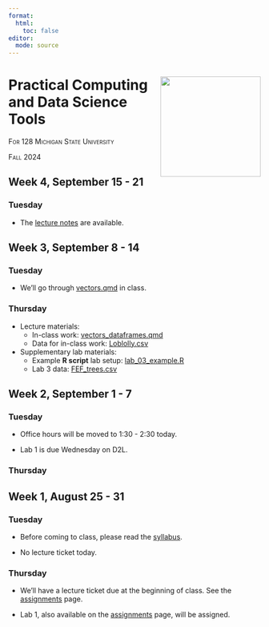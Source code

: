 ```yaml
---
format: 
  html:
    toc: false
editor: 
  mode: source
---
```


# Practical Computing <a><img src="assets/for128-hex.png" align="right" height="200"/></a> <br/> and Data Science Tools

[For 128 Michigan State University]{.smallcaps}

[Fall 2024]{.smallcaps}

## Week 4, September 15 - 21

### Tuesday

-   The [lecture notes](slides/w4d1.qmd) are available. 

## Week 3, September 8 - 14

### Tuesday

-   We'll go through [vectors.qmd](in_class/vectors.qmd) in class.

### Thursday

-   Lecture materials:
    - In-class work: [vectors_dataframes.qmd](in_class/vectors_dataframes.qmd)
    - Data for in-class work: [Loblolly.csv](in_class/Loblolly.csv)
    
-   Supplementary lab materials:
    - Example **R script** lab setup: [lab_03_example.R](labs/lab_03_example.R)
    - Lab 3 data: [FEF_trees.csv](labs/FEF_trees.csv)



## Week 2, September 1 - 7

### Tuesday

-   Office hours will be moved to 1:30 - 2:30 today.

-   Lab 1 is due Wednesday on D2L. 

### Thursday

## Week 1, August 25 - 31

### Tuesday

-   Before coming to class, please read the [syllabus](syllabus.qmd).

-   No lecture ticket today.

### Thursday

-   We'll have a lecture ticket due at the beginning of class. See the [assignments](assignments.qmd) page.

-   Lab 1, also available on the [assignments](assignments.qmd) page, will be assigned.

<!-- ## Week 2, September 1 - 7 -->

<!-- ### Tuesday -->

<!-- - [Problem Set 1](psets/test_psets.qmd) is assigned.  -->

<!-- ### Wednesday -->

<!-- - [Lab 1](labs/test_labs.qmd) is due at 10pm. -->

<!-- ### Thursday -->

